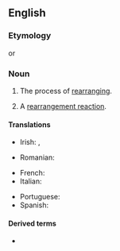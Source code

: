 {{also|réarrangement}}

==English==

===Etymology===
{{prefix|en|re|arrangement}} or {{suffix|en|rearrange|ment}}

===Noun===
{{en-noun}}

# The process of [[rearranging]].
# {{lb|en|chemistry}} A [[rearrangement reaction]].

====Translations====
{{trans-top|the process of rearranging}}
* Irish: {{t-check|ga|atheagar|m}}, {{t|ga|athordú|m}}
{{trans-mid}}
* Romanian: {{t+|ro|rearanjare|f}}
{{trans-bottom}}

{{trans-top|chemistry: rearrangement reaction}}
* French: {{t+|fr|réarrangement}}
* Italian: {{t|it|riarrangiamento|m}}
{{trans-mid}}
* Portuguese: {{t|pt|rearranjo}}
* Spanish: {{t|es|reorganización}}
{{trans-bottom}}

====Derived terms====
* {{l|en|Kornblum-DeLaMare rearrangement}}